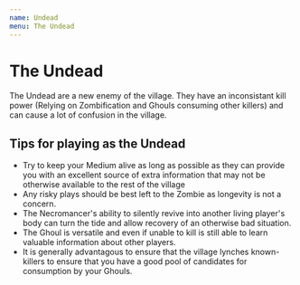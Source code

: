 ```yaml
---
name: Undead
menu: The Undead
---
```


# The Undead

The Undead are a new enemy of the village. They have an inconsistant
kill power (Relying on Zombification and Ghouls consuming other killers)
and can cause a lot of confusion in the village.

## Tips for playing as the Undead

  - Try to keep your Medium alive as long as possible as they can
    provide you with an excellent source of extra information that may
    not be otherwise available to the rest of the village
  - Any risky plays should be best left to the Zombie as longevity is
    not a concern.
  - The Necromancer's ability to silently revive into another living
    player's body can turn the tide and allow recovery of an otherwise
    bad situation.
  - The Ghoul is versatile and even if unable to kill is still able to
    learn valuable information about other players.
  - It is generally advantagous to ensure that the village lynches
    known-killers to ensure that you have a good pool of candidates for
    consumption by your Ghouls.
